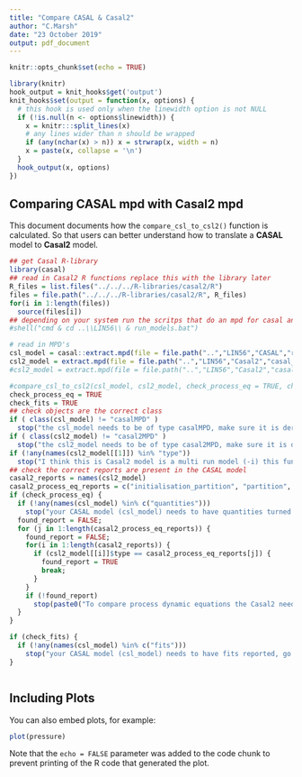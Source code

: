 ```yaml
---
title: "Compare CASAL & Casal2"
author: "C.Marsh"
date: "23 October 2019"
output: pdf_document
---
```


```r
knitr::opts_chunk$set(echo = TRUE)
```
```r
library(knitr)
hook_output = knit_hooks$get('output')
knit_hooks$set(output = function(x, options) {
  # this hook is used only when the linewidth option is not NULL
  if (!is.null(n <- options$linewidth)) {
    x = knitr:::split_lines(x)
    # any lines wider than n should be wrapped
    if (any(nchar(x) > n)) x = strwrap(x, width = n)
    x = paste(x, collapse = '\n')
  }
  hook_output(x, options)
})
```
## Comparing CASAL mpd with Casal2 mpd

This document documents how the `compare_csl_to_csl2()` function is calculated. So that users can better understand how to translate a **CASAL** model to **Casal2** model.

```r
## get Casal R-library
library(casal)
## read in Casal2 R functions replace this with the library later
R_files = list.files("../../../R-libraries/casal2/R")
files = file.path("../../../R-libraries/casal2/R", R_files)
for(i in 1:length(files))
  source(files[i])
## depending on your system run the scritps that do an mpd for casal and Casal2 files
#shell("cmd & cd ..\\LIN56\\ & run_models.bat")

# read in MPD's
csl_model = casal::extract.mpd(file = file.path("..","LIN56","CASAL","run_estimation.txt"))
csl2_model = extract.mpd(file = file.path("..","LIN56","Casal2","casal_flags_off","run_estimation.txt"))
#csl2_model = extract.mpd(file = file.path("..","LIN56","Casal2","casal_flags_off","multi_run.out"))

#compare_csl_to_csl2(csl_model, csl2_model, check_process_eq = TRUE, check_fits = TRUE) {
check_process_eq = TRUE
check_fits = TRUE
## check objects are the correct class
if ( class(csl_model) != "casalMPD" )
  stop("the csl_model needs to be of type casalMPD, make sure it is derived from the casal::extract.mpd() function")
if ( class(csl2_model) != "casal2MPD" )
  stop("the csl2_model needs to be of type casal2MPD, make sure it is derived from the casal2::extract.mpd() function")
if (!any(names(csl2_model[[1]]) %in% "type"))
  stop("I think this is Casal2 model is a multi run model (-i) this function will only work on model runs that have a single run output, re run the esimation without the -i command")
## check the correct reports are present in the CASAL model
casal2_reports = names(csl2_model)
casal2_process_eq_reports = c("initialisation_partition", "partition", "derived_quantity", "process")
if (check_process_eq) {
  if (!any(names(csl_model) %in% c("quantities")))
    stop("your CASAL model (csl_model) needs to have quantities turned on, go to the output.csl and check all the quantities are turned on");
  found_report = FALSE;
  for (j in 1:length(casal2_process_eq_reports)) {
    found_report = FALSE;
    for(i in 1:length(casal2_reports)) {
      if (csl2_model[[i]]$type == casal2_process_eq_reports[j]) {
        found_report = TRUE
        break;
      }
    }
    if (!found_report)
      stop(paste0("To compare process dynamic equations the Casal2 needs to print a report of type '", casal2_process_eq_reports[j], "' please re-run the model with this report outputed."))
  }
}

if (check_fits) {
  if (!any(names(csl_model) %in% c("fits")))
    stop("your CASAL model (csl_model) needs to have fits reported, go to the output.csl and check all the fits are turned on");
}



```



  
  
## Including Plots

You can also embed plots, for example:

```r
plot(pressure)
```

Note that the `echo = FALSE` parameter was added to the code chunk to prevent printing of the R code that generated the plot.
